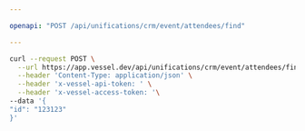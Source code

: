 ```yaml
---

openapi: "POST /api/unifications/crm/event/attendees/find"

---
```


  <RequestExample>
  
  ```bash Request
  curl --request POST \
    --url https://app.vessel.dev/api/unifications/crm/event/attendees/find \
    --header 'Content-Type: application/json' \
    --header 'x-vessel-api-token: ' \
    --header 'x-vessel-access-token: '\ 
  --data '{
  "id": "123123"
}'
  ```
  
  </RequestExample>
  
  

